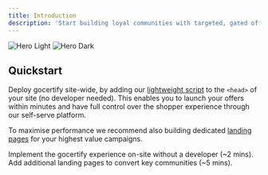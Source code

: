 ```yaml
---
title: Introduction
description: 'Start building loyal communities with targeted, gated offers.'
---
```


<img
  className="block dark:hidden"
  src="/images/hero-example.png"
  alt="Hero Light"
/>
<img
  className="hidden dark:block"
  src="/images/hero-example.png"
  alt="Hero Dark"
/>

## Quickstart

Deploy gocertify site-wide, by adding our [lightweight script](integrateOnSite) to the `<head>` of your site (no developer needed). This enables you to launch your offers within minutes and have full control over the shopper experience through our self-serve platform.

To maximise performance we recommend also building dedicated [landing pages](landingPages) for your highest value campaigns.

<CardGroup cols={2}>
  <Card
    title="Add gocertify script"
    icon="pen-to-square"
    href="/integrateOnSite"
  >
    Implement the gocertify experience on-site without a developer (~2 mins).
  </Card>
  <Card
    title="Set up landing pages"
    icon="image"
    href="/landingPages"
  >
    Add additional landing pages to convert key communities (~5 mins). 
  </Card>
</CardGroup>
